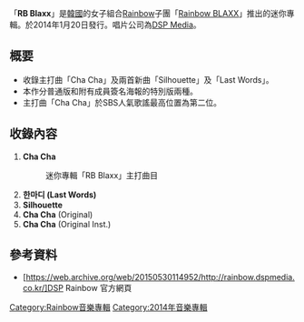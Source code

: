 {{Infobox Album
| Name = RB Blaxx
| Cover =
| Artist = [[Rainbow|Rainbow]] 
| Type = 迷你專輯
| Released = 2014年1月20日
| Recorded = 2013年
| Genre = [[K-POP|K-POP]]
| Length = 
| Label = [[DSP_Media|DSP Media]]
| Producer = 
| Certification  = 
| Chart position = 
| Reviews = 
| Last album            = [[Rainbow_Syndrome|Rainbow Syndrome]]<br />2013年
| This album            = [[RB_BLAXX|RB BLAXX]]<br />2014年
| Next album            = [[INNOCENT|INNOCENT]] <br />2015年
}}

「'''RB Blaxx'''」是[[韓國|韓國]]的女子組合[[Rainbow|Rainbow]]子團「[[Rainbow_BLAXX|Rainbow BLAXX]]」推出的迷你專輯。於2014年1月20日發行。唱片公司為[[DSP_Media|DSP Media]]。

==概要==
*收錄主打曲「Cha Cha」及兩首新曲「Silhouette」及「Last Words」。
*本作分普通版和附有成員簽名海報的特別版兩種。
*主打曲「Cha Cha」於SBS人氣歌謠最高位置為第二位。

==收錄內容==
#'''Cha Cha'''
#:迷你專輯「RB Blaxx」主打曲目
#'''한마디 (Last Words)'''
#'''Silhouette '''
#'''Cha Cha ''' (Original)
#'''Cha Cha ''' (Original Inst.)

==參考資料==
*[https://web.archive.org/web/20150530114952/http://rainbow.dspmedia.co.kr/]DSP Rainbow 官方網頁
{{Rainbow}}

{{DEFAULTSORT:RB BLAXX}}
[[Category:Rainbow音樂專輯|Category:Rainbow音樂專輯]]
[[Category:2014年音樂專輯|Category:2014年音樂專輯]]